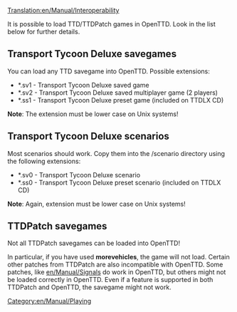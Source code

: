 [[Translation:en/Manual/Interoperability]]
[[Category:en/Manual/Playing]]

It is possible to load TTD/TTDPatch games in OpenTTD. Look in the list below for further details.

==Transport Tycoon Deluxe savegames==
You can load any TTD savegame into OpenTTD. Possible extensions:
* *.sv1 - Transport Tycoon Deluxe saved game
* *.sv2 - Transport Tycoon Deluxe saved multiplayer game (2 players)
* *.ss1 - Transport Tycoon Deluxe preset game (included on TTDLX CD)
'''Note''': The extension must be lower case on Unix systems!

==Transport Tycoon Deluxe scenarios==
Most scenarios should work. Copy them into the /scenario directory using the following extensions:
* *.sv0 - Transport Tycoon Deluxe scenario
* *.ss0 - Transport Tycoon Deluxe preset scenario (included on TTDLX CD)
'''Note''': Again, extension must be lower case on Unix systems!

==TTDPatch savegames==
<warning>Not all TTDPatch savegames can be loaded into OpenTTD!</warning> In particular, if you have used '''morevehicles''', the game will not load. Certain other patches from TTDPatch are also incompatible with OpenTTD. Some patches, like [[en/Manual/Signals]] do work in OpenTTD, but others might not be loaded correctly in OpenTTD. Even if a feature is supported in both TTDPatch and OpenTTD, the savegame might not work.